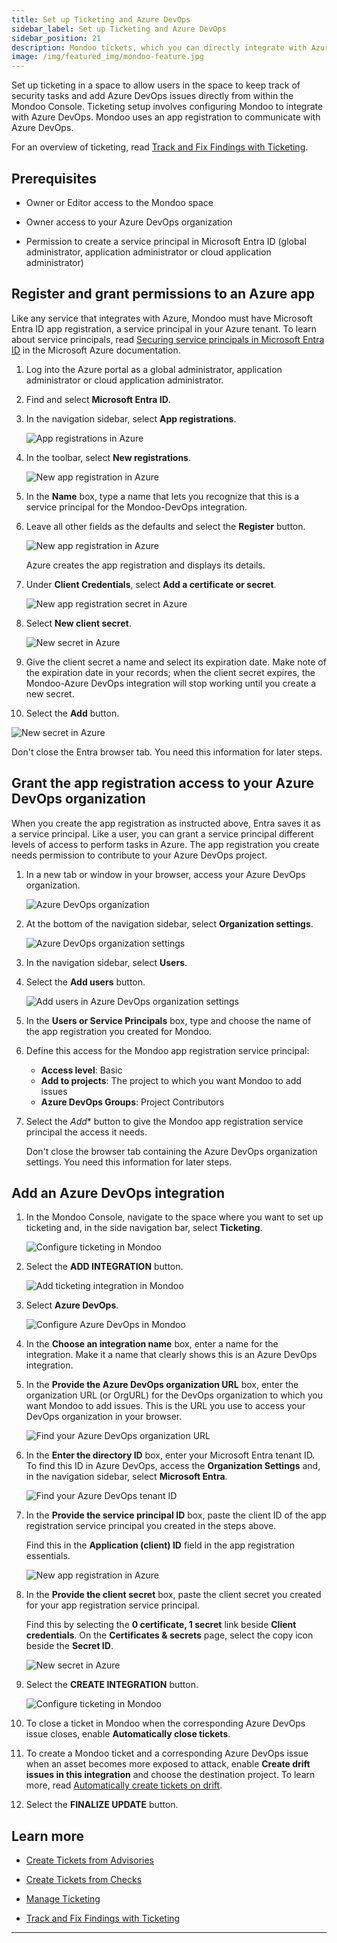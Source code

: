 ```yaml
---
title: Set up Ticketing and Azure DevOps
sidebar_label: Set up Ticketing and Azure DevOps
sidebar_position: 21
description: Mondoo tickets, which you can directly integrate with Azure DevOps, allow you to track remediation of important security findings. Set up an integration with Azure DevOps to start using tickets and include Mondoo data in your Azure DevOps issues.
image: /img/featured_img/mondoo-feature.jpg
---
```


Set up ticketing in a space to allow users in the space to keep track of security tasks and add Azure DevOps issues directly from within the Mondoo Console. Ticketing setup involves configuring Mondoo to integrate with Azure DevOps. Mondoo uses an app registration to communicate with Azure DevOps.

For an overview of ticketing, read [Track and Fix Findings with Ticketing](/platform/ticketing/overview/).

## Prerequisites

- Owner or Editor access to the Mondoo space

- Owner access to your Azure DevOps organization

- Permission to create a service principal in Microsoft Entra ID (global administrator, application administrator or cloud application administrator)

## Register and grant permissions to an Azure app

Like any service that integrates with Azure, Mondoo must have Microsoft Entra ID app registration, a service principal in your Azure tenant. To learn about service principals, read [Securing service principals in Microsoft Entra ID](https://learn.microsoft.com/en-us/entra/architecture/service-accounts-principal) in the Microsoft Azure documentation.

1. Log into the Azure portal as a global administrator, application administrator or cloud application administrator.

2. Find and select **Microsoft Entra ID**.

3. In the navigation sidebar, select **App registrations**.

   ![App registrations in Azure](/img/platform/ticketing/app-reg.png)

4. In the toolbar, select **New registrations**.

   ![New app registration in Azure](/img/platform/ticketing/new-app-reg.png)

5. In the **Name** box, type a name that lets you recognize that this is a service principal for the Mondoo-DevOps integration.

6. Leave all other fields as the defaults and select the **Register** button.

   ![New app registration in Azure](/img/platform/ticketing/created-app-reg.png)

   Azure creates the app registration and displays its details.

7. Under **Client Credentials**, select **Add a certificate or secret**.

   ![New app registration secret in Azure](/img/platform/ticketing/add-cert.png)

8. Select **New client secret**.

   ![New secret in Azure](/img/platform/ticketing/add-secret.png)

9. Give the client secret a name and select its expiration date. Make note of the expiration date in your records; when the client secret expires, the Mondoo-Azure DevOps integration will stop working until you create a new secret.

10. Select the **Add** button.

   ![New secret in Azure](/img/platform/ticketing/created-secret.png)

Don't close the Entra browser tab. You need this information for later steps.

## Grant the app registration access to your Azure DevOps organization

When you create the app registration as instructed above, Entra saves it as a service principal. Like a user, you can grant a service principal different levels of access to perform tasks in Azure. The app registration you create needs permission to contribute to your Azure DevOps project.

1. In a new tab or window in your browser, access your Azure DevOps organization.

   ![Azure DevOps organization](/img/platform/ticketing/devops-org.png)

2. At the bottom of the navigation sidebar, select **Organization settings**.

   ![Azure DevOps organization settings](/img/platform/ticketing/devops-org.png)

3. In the navigation sidebar, select **Users**.

4. Select the **Add users** button.

   ![Add users in Azure DevOps organization settings](/img/platform/ticketing/add-user.png)

5. In the **Users or Service Principals** box, type and choose the name of the app registration you created for Mondoo.

6. Define this access for the Mondoo app registration service principal:

   - **Access level**: Basic
   - **Add to projects**: The project to which you want Mondoo to add issues
   - **Azure DevOps Groups**: Project Contributors

7. Select the *Add** button to give the Mondoo app registration service principal the access it needs.

   Don't close the browser tab containing the Azure DevOps organization settings. You need this information for later steps.

## Add an Azure DevOps integration

1. In the Mondoo Console, navigate to the space where you want to set up ticketing and, in the side navigation bar, select **Ticketing**.

   ![Configure ticketing in Mondoo](/img/platform/ticketing/ticketing-blank.png)

2. Select the **ADD INTEGRATION** button.

   ![Add ticketing integration in Mondoo](/img/platform/ticketing/ticketing-integrations.png)

3. Select **Azure DevOps**.

   ![Configure Azure DevOps in Mondoo](/img/platform/ticketing/add-devops-top.png)

4. In the **Choose an integration name** box, enter a name for the integration. Make it a name that clearly shows this is an Azure DevOps integration.

5. In the **Provide the Azure DevOps organization URL** box, enter the organization URL (or OrgURL) for the DevOps organization to which you want Mondoo to add issues. This is the URL you use to access your DevOps organization in your browser.

   ![Find your Azure DevOps organization URL](/img/platform/ticketing/orgurl.png)

6. In the **Enter the directory ID** box, enter your Microsoft Entra tenant ID. To find this ID in Azure DevOps, access the **Organization Settings** and, in the navigation sidebar, select **Microsoft Entra**.

   ![Find your Azure DevOps tenant ID](/img/platform/ticketing/tenant-id.png)

7. In the **Provide the service principal ID** box, paste the client ID of the app registration service principal you created in the steps above.

   Find this in the **Application (client) ID** field in the app registration essentials.

   ![New app registration in Azure](/img/platform/ticketing/created-app-reg.png)

8. In the **Provide the client secret** box, paste the client secret you created for your app registration service principal.

   Find this by selecting the **0 certificate, 1 secret** link beside **Client credentials**. On the **Certificates & secrets** page, select the copy icon beside the **Secret ID**.

   ![New secret in Azure](/img/platform/ticketing/created-secret.png)

9. Select the **CREATE INTEGRATION** button.

   ![Configure ticketing in Mondoo](/img/platform/ticketing/add-devops-final.png)

10. To close a ticket in Mondoo when the corresponding Azure DevOps issue closes, enable **Automatically close tickets**.

11. To create a Mondoo ticket and a corresponding Azure DevOps issue when an asset becomes more exposed to attack, enable **Create drift issues in this integration** and choose the destination project. To learn more, read [Automatically create tickets on drift](/platform/ticketing/manage#automatically-create-tickets-on-drift).

12. Select the **FINALIZE UPDATE** button.

## Learn more

- [Create Tickets from Advisories](/platform/ticketing/advisories/)

- [Create Tickets from Checks](/platform/ticketing/checks/)

- [Manage Ticketing](/platform/ticketing/manage/)

- [Track and Fix Findings with Ticketing](/platform/ticketing/overview/)

---





